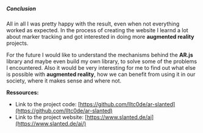 <title>Augmented Reality | Portfolio</title>

##### Conclusion

All in all I was pretty happy with the result, even when not everything worked as expected.
In the process of creating the website I learnd a lot about marker tracking and got interested in doing
more **augmented reality** projects.

For the future I would like to understand the mechanisms behind the **AR.js** library and maybe even
build my own library, to solve some of the problems I encountered.
Also it would be very interesting for me to find out what else is possible with **augmented reality**,
how we can benefit from using it in our society, where it makes sense and where not.

**Ressources:**

- Link to the project code: [https://github.com/lItc0de/ar-slanted](https://github.com/lItc0de/ar-slanted)
- Link to the project website: [https://www.slanted.de/ai](https://www.slanted.de/ai/)
